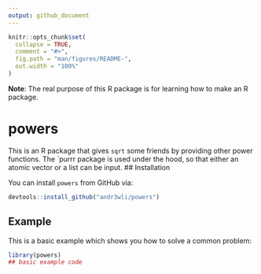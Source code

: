 ```yaml
---
output: github_document
---
```


<!-- README.md is generated from README.Rmd. Please edit that file -->

```r
knitr::opts_chunk$set(
  collapse = TRUE,
  comment = "#>",
  fig.path = "man/figures/README-",
  out.width = "100%"
)
```

__Note__: The real purpose of this R package is for learning how to make an R package.

# powers

<!-- badges: start -->
<!-- badges: end -->

This is an R package that gives `sqrt` some friends by providing other power functions. The `purrr     package is used under the hood, so that either an atomic vector or a list can be input.
## Installation

You can install `powers` from GitHub via:

``` r
devtools::install_github("andr3wli/powers")
```

## Example

This is a basic example which shows you how to solve a common problem:

```r
library(powers)
## basic example code
```


